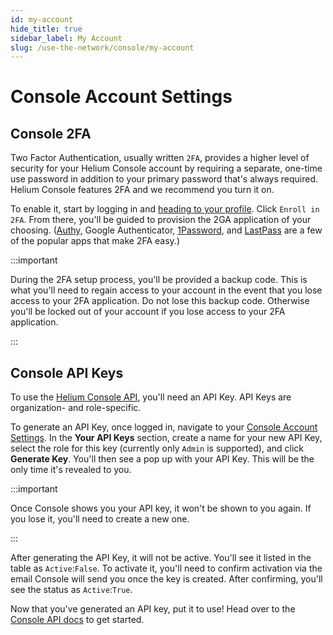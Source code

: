 ```yaml
---
id: my-account
hide_title: true
sidebar_label: My Account
slug: /use-the-network/console/my-account
---
```



# Console Account Settings 

## Console 2FA

Two Factor Authentication, usually written `2FA`, provides a higher level of security for your Helium Console account by requiring a separate, one-time use password in 
addition to your primary password that's always required. Helium Console features 2FA and we recommend you turn it on. 

To enable it, start by logging in and [heading to your profile](https://console.helium.com/profile). Click `Enroll in 2FA`. From there, you'll be guided to provision the 2GA application of your choosing. ([Authy](https://authy.com/), Google Authenticator, [1Password](https://1password.com/), and [LastPass](https://www.lastpass.com) are a few of the popular apps that make 2FA easy.)

:::important 

During the 2FA setup process, you'll be provided a backup code. This is what you'll need to regain access to your account in the event that you lose access to your 2FA application. Do not lose this backup code. Otherwise you'll be locked out of your account if you lose access to your 2FA application.

::: 




## Console API Keys 

To use the [Helium Console API](/api/console), you'll need an API Key. API Keys are organization- and role-specific.

To generate an API Key, once logged in, navigate to your [Console Account Settings](https://console.helium.com/profile). In the **Your API Keys** section, create a name for your new API Key,  select the role for this key (currently only `Admin` is supported), and click **Generate Key**. You'll then see a pop up with your API Key. This will be the only time it's revealed to you. 

:::important 

Once Console shows you your API key, it won't be shown to you again. If you lose it, you'll need to create a new one.

:::

After generating the API Key, it will not be active. You'll see it listed in the table as `Active`:`False`.  To activate it, you'll need to confirm activation via the email Console will send you once the key is created. After confirming, you'll see the status as `Active`:`True`.

Now that you've generated an API key, put it to use! Head over to the [Console API docs](/api/console) to get started.